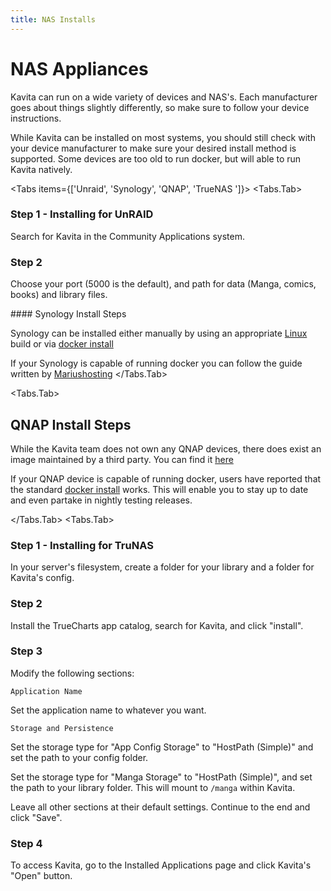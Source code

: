 ```yaml
---
title: NAS Installs
---
```



# NAS Appliances

Kavita can run on a wide variety of devices and NAS's. Each manufacturer goes about things slightly differently, so make sure to follow your device instructions. 

<Callout type="info">
While Kavita can be installed on most systems, you should still check with your device manufacturer to make sure your desired install method is supported. Some devices are too old to run docker, but will able to run Kavita natively.
</Callout>

<Tabs items={['Unraid', 'Synology', 'QNAP', 'TrueNAS ']}>
  <Tabs.Tab>
<Steps>

### Step 1 - Installing for UnRAID
 
Search for Kavita in the Community Applications system. 
 
### Step 2
 
Choose your port (5000 is the default), and path for data (Manga, comics, books) and library files.

</Steps>
  </Tabs.Tab>
<Tabs.Tab>
#### Synology Install Steps

Synology can be installed either manually by using an appropriate [Linux](native) build or via [docker install](/installation/docker/install)

If your Synology is capable of running docker you can follow the guide written by [Mariushosting](https://mariushosting.com/how-to-install-kavita-on-your-synology-nas/)
</Tabs.Tab>

<Tabs.Tab>
## QNAP Install Steps

While the Kavita team does not own any QNAP devices, there does exist an image maintained by a third party.
You can find it [here](https://www.forum-nas.fr/threads/kavita-net-apache80-0-5-1-1-a-fast-feature-rich-cross-platform-reading-server.16507/) 

If your QNAP device is capable of running docker, users have reported that the standard [docker install](/installation/docker/install) works. This will enable you to stay up to date and even partake in nightly testing releases. 

</Tabs.Tab>
<Tabs.Tab>
<Steps>
### Step 1 - Installing for TruNAS

In your server's filesystem, create a folder for your library and a folder for Kavita's config.

### Step 2 

Install the TrueCharts app catalog, search for Kavita, and click "install".

### Step 3 

Modify the following sections:

`Application Name`
	
Set the application name to whatever you want.

`Storage and Persistence`
	
Set the storage type for "App Config Storage" to "HostPath (Simple)" and set the path to your config folder.
		
Set the storage type for "Manga Storage" to "HostPath (Simple)", and set the path to your library folder. This will mount to `/manga` within Kavita.

<Callout type="info">
Leave all other sections at their default settings. Continue to the end and click "Save". 
</Callout>

### Step 4

To access Kavita, go to the Installed Applications page and click Kavita's "Open" button.

</Steps>
</Tabs.Tab>
</Tabs>